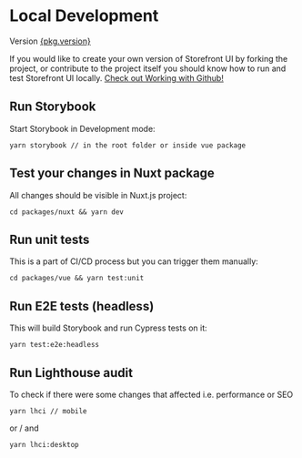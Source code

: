 
<Meta title="Getting Started/Development Guide/Local Development" />

<style>{`
  a {
    color: #018937 !important;
  }

  .alert {
    background: #efeded;
    padding: 1rem;
    margin: 0.5rem 0 1rem;
  }

  .tip {
    border-left: 5px solid #018937;
  }

	.warning {
		border-left: 5px solid #ffc107;
		background-color: #fff4d5;
	}

	.heading {
    font-size: 16px;
    --mediumdark: '#999999';
    color: #999;
    text-transform: uppercase;
    font-weight: 900;
    letter-spacing: 5px;
		margin-top:10px;
  }

  .link {
    margin-bottom: 16px;
    display: flex;
  }
`}</style>

# Local Development

<div class="heading">
  Version
  <a
    href={`?path=/story/releases-v${pkg.version.replaceAll(
      ".",
      "-"
    )}-change-log--page`}
  >
    {pkg.version}
  </a>
</div>

If you would like to create your own version of Storefront UI by forking the project, or contribute to the project itself you should know how to run and test Storefront UI locally.
<a class="link" href="?path=/story/introduction-contributing-guide-working-with-github--page">Check out Working with Github!</a>

## Run Storybook

Start Storybook in Development mode:

```
yarn storybook // in the root folder or inside vue package 
```

## Test your changes in Nuxt package

All changes should be visible in Nuxt.js project:

```
cd packages/nuxt && yarn dev
```

## Run unit tests

This is a part of CI/CD process but you can trigger them manually:

```
cd packages/vue && yarn test:unit
```

## Run E2E tests (headless)

This will build Storybook and run Cypress tests on it:

```
yarn test:e2e:headless
```

## Run Lighthouse audit

To check if there were some changes that affected i.e. performance or SEO

```
yarn lhci // mobile
```

or / and

```
yarn lhci:desktop
```
